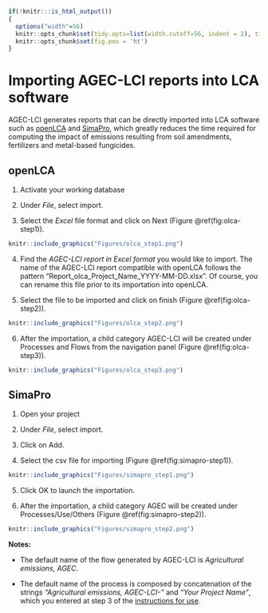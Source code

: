 ```r
if(!knitr:::is_html_output())
{
  options("width"=56)
  knitr::opts_chunk$set(tidy.opts=list(width.cutoff=56, indent = 2), tidy = TRUE)
  knitr::opts_chunk$set(fig.pos = 'ht')
}
```

# Importing AGEC-LCI reports into LCA software

AGEC-LCI generates reports that can be directly imported into LCA software such as [openLCA](http://www.openlca.org/openlca/){target="_blank"} and [SimaPro](https://simapro.com/){target="_blank"}, which greatly reduces the time required for computing the impact of emissions resulting from soil amendments, fertilizers and metal-based fungicides.

## openLCA {#import-olca}


1. Activate your working database

2. Under *File*, select import.

3. Select the *Excel* file format and click on Next (Figure \@ref(fig:olca-step1)).

```r
knitr::include_graphics("Figures/olca_step1.png")
```


4. Find the *AGEC-LCI report in Excel format* you would like to import. The name of the AGEC-LCI report compatible with openLCA follows the pattern "Report_olca_Project_Name_YYYY-MM-DD.xlsx". Of course, you can rename this file prior to its importation into openLCA.


5. Select the file to be imported and click on finish (Figure \@ref(fig:olca-step2)). 

```r
knitr::include_graphics("Figures/olca_step2.png")
```

6.	After the importation, a child category AGEC-LCI will be created under Processes and Flows from the navigation panel (Figure \@ref(fig:olca-step3)).


```r
knitr::include_graphics("Figures/olca_step3.png")
```


## SimaPro {#import-simapro}

1.	Open your project

2.	Under *File*, select import.

3.	Click on Add.

4.	Select the csv file for importing (Figure \@ref(fig:simapro-step1)). 

```r
knitr::include_graphics("Figures/simapro_step1.png")
```


5.	Click OK to launch the importation.

6. After the importation, a child category AGEC will be created under Processes/Use/Others (Figure \@ref(fig:simapro-step2)).

```r
knitr::include_graphics("Figures/simapro_step2.png")
```

**Notes:**

- The default name of the flow generated by AGEC-LCI is *Agricultural emissions, AGEC*.

- The default name of the process is composed by concatenation of the strings *"Agricultural emissions, AGEC-LCI-"* and *"Your Project Name"*, which you entered at step 3 of the [instructions for use](#instructions).


